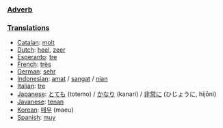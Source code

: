 ===[[Adverb]]===


===[[Translation]]s===
*[[Catalan]]: [[molt]]
*[[Dutch]]: [[heel]], [[zeer]]
*[[Esperanto]]: [[tre]]
*[[French]]: [[très]]
*[[German]]: [[sehr]]
*[[Indonesian]]: [[amat]] / [[sangat]] / [[nian]]
*[[Italian]]: [[tre]]
*[[Japanese]]: [[とても]] (totemo) / [[かなり]] (kanari) / [[非常に]] (ひじょうに, hijōni)
*[[Javanese]]: [[tenan]]
*[[Korean]]: [[매우]] (maeu)
*[[Spanish]]: [[muy]]